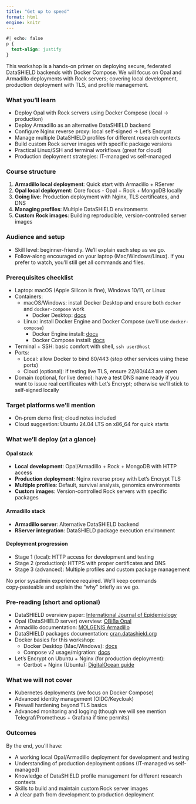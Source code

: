 ```yaml
---
title: "Get up to speed"
format: html
engine: knitr
---
```


```css
#| echo: false
p {
  text-align: justify
}
```

This workshop is a hands-on primer on deploying secure, federated DataSHIELD backends with Docker Compose. We will focus on Opal and Armadillo deployments with Rock servers; covering local development, production deployment with TLS, and profile management.

### What you'll learn
- Deploy Opal with Rock servers using Docker Compose (local → production)
- Deploy Armadillo as an alternative DataSHIELD backend
- Configure Nginx reverse proxy: local self‑signed → Let's Encrypt
- Manage multiple DataSHIELD profiles for different research contexts
- Build custom Rock server images with specific package versions
- Practical Linux/SSH and terminal workflows (great for cloud)
- Production deployment strategies: IT-managed vs self-managed

### Course structure
1. **Armadillo local deployment**: Quick start with Armadillo + RServer
2. **Opal local deployment**: Core focus - Opal + Rock + MongoDB locally
3. **Going live**: Production deployment with Nginx, TLS certificates, and DNS
4. **Managing profiles**: Multiple DataSHIELD environments
5. **Custom Rock images**: Building reproducible, version-controlled server images

### Audience and setup
- Skill level: beginner-friendly. We'll explain each step as we go.
- Follow‑along encouraged on your laptop (Mac/Windows/Linux). If you prefer to watch, you'll still get all commands and files.

### Prerequisites checklist
- Laptop: macOS (Apple Silicon is fine), Windows 10/11, or Linux
- Containers:
  - macOS/Windows: install Docker Desktop and ensure both `docker` and `docker-compose` work
    - Docker Desktop: [docs](https://docs.docker.com/desktop/)
  - Linux: install Docker Engine and Docker Compose (we'll use `docker-compose`)
    - Docker Engine install: [docs](https://docs.docker.com/engine/install/)
    - Docker Compose install: [docs](https://docs.docker.com/compose/install/)
- Terminal + SSH: basic comfort with shell, `ssh user@host`
- Ports:
  - Local: allow Docker to bind 80/443 (stop other services using these ports)
  - Cloud (optional): if testing live TLS, ensure 22/80/443 are open
- Domain (optional, for live demo): have a test DNS name ready if you want to issue real certificates with Let's Encrypt; otherwise we'll stick to self‑signed locally

### Target platforms we'll mention
- On‑prem demo first; cloud notes included
- Cloud suggestion: Ubuntu 24.04 LTS on x86_64 for quick starts

### What we'll deploy (at a glance)

#### Opal stack
- **Local development**: Opal/Armadillo + Rock + MongoDB with HTTP access
- **Production deployment**: Nginx reverse proxy with Let's Encrypt TLS
- **Multiple profiles**: Default, survival analysis, genomics environments
- **Custom images**: Version-controlled Rock servers with specific packages

#### Armadillo stack  
- **Armadillo server**: Alternative DataSHIELD backend
- **RServer integration**: DataSHIELD package execution environment

#### Deployment progression
- Stage 1 (local): HTTP access for development and testing
- Stage 2 (production): HTTPS with proper certificates and DNS
- Stage 3 (advanced): Multiple profiles and custom package management

:::: {.callout-tip}
No prior sysadmin experience required. We'll keep commands copy‑pasteable and explain the "why" briefly as we go.
::::

### Pre‑reading (short and optional)
- DataSHIELD overview paper: [International Journal of Epidemiology](https://www.ncbi.nlm.nih.gov/pmc/articles/PMC4276062/)
- Opal (DataSHIELD server) overview: [OBiBa Opal](https://www.obiba.org/pages/products/opal/)
- Armadillo documentation: [MOLGENIS Armadillo](https://molgenis.github.io/molgenis-service-armadillo/)
- DataSHIELD packages documentation: [cran.datashield.org](https://cran.datashield.org/web/)
- Docker basics for this workshop:
  - Docker Desktop (Mac/Windows): [docs](https://docs.docker.com/desktop/)
  - Compose v2 usage/migration: [docs](https://docs.docker.com/compose/releases/migrate/)
- Let's Encrypt on Ubuntu + Nginx (for production deployment):
  - Certbot + Nginx (Ubuntu): [DigitalOcean guide](https://www.digitalocean.com/community/tutorials/how-to-secure-nginx-with-let-s-encrypt-on-ubuntu-22-04)

### What we will not cover
- Kubernetes deployments (we focus on Docker Compose)
- Advanced identity management (OIDC/Keycloak)
- Firewall hardening beyond TLS basics
- Advanced monitoring and logging (though we will see mention Telegraf/Prometheus + Grafana if time permits)

### Outcomes
By the end, you'll have:

- A working local Opal/Armadillo deployment for development and testing
- Understanding of production deployment options (IT-managed vs self-managed)
- Knowledge of DataSHIELD profile management for different research contexts
- Skills to build and maintain custom Rock server images
- A clear path from development to production deployment
